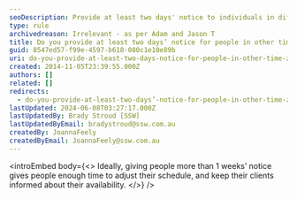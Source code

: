 ```yaml
---
seoDescription: Provide at least two days' notice to individuals in different time zones for smoother scheduling and client communication.
type: rule
archivedreason: Irrelevant - as per Adam and Jason T
title: Do you provide at least two days’ notice for people in other time zones?
guid: 8547ed57-f99e-4597-b618-080c1e10e89b
uri: do-you-provide-at-least-two-days-notice-for-people-in-other-time-zones
created: 2014-11-05T23:39:55.000Z
authors: []
related: []
redirects:
  - do-you-provide-at-least-two-days’-notice-for-people-in-other-time-zones
lastUpdated: 2024-06-08T03:27:17.000Z
lastUpdatedBy: Brady Stroud [SSW]
lastUpdatedByEmail: bradystroud@ssw.com.au
createdBy: JoannaFeely
createdByEmail: JoannaFeely@ssw.com.au
---
```


<introEmbed
  body={<>
Ideally, giving people more than 1 weeks’ notice gives people enough time to adjust their schedule, and keep their clients informed about their availability.
  </>}
/>
